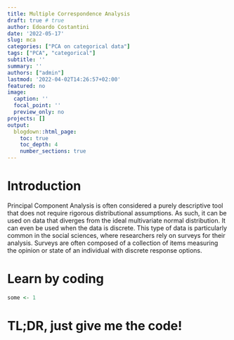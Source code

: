 ```yaml
---
title: Multiple Correspondence Analysis
draft: true # true
author: Edoardo Costantini
date: '2022-05-17'
slug: mca
categories: ["PCA on categorical data"]
tags: ["PCA", "categorical"]
subtitle: ''
summary: ''
authors: ["admin"]
lastmod: '2022-04-02T14:26:57+02:00'
featured: no
image:
  caption: ''
  focal_point: ''
  preview_only: no
projects: []
output:
  blogdown::html_page:
    toc: true
    toc_depth: 4
    number_sections: true
---
```


# Introduction

Principal Component Analysis is often considered a purely descriptive tool that does not require rigorous distributional assumptions.
As such, it can be used on data that diverges from the ideal multivariate normal distribution.
It can even be used when the data is discrete.
This type of data is particularly common in the social sciences, where researchers rely on surveys for their analysis.
Surveys are often composed of a collection of items measuring the opinion or state of an individual with discrete response options.

# Learn by coding

```r

some <- 1

```

# TL;DR, just give me the code!
```r
```
